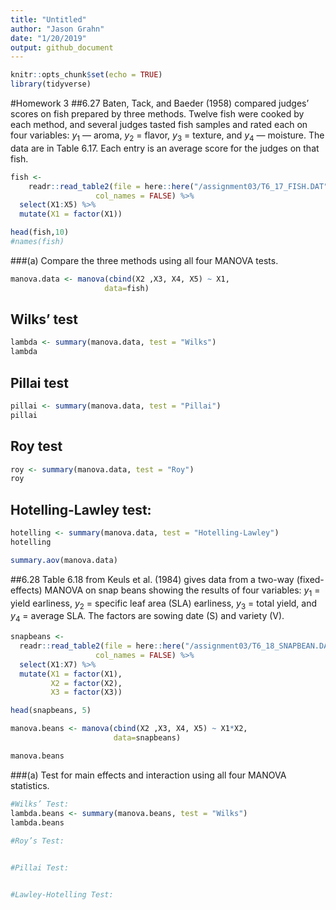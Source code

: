 ```yaml
---
title: "Untitled"
author: "Jason Grahn"
date: "1/20/2019"
output: github_document
---
```


```r
knitr::opts_chunk$set(echo = TRUE)
library(tidyverse)
```

#Homework 3 
##6.27 
Baten, Tack, and Baeder (1958) compared judges' scores on fish prepared by three methods. Twelve fish were cooked by each method, and several judges tasted fish samples and rated each on four variables: $y_{1}$  — aroma, $y_{2}$ = flavor, $y_{3}$ = texture, and $y_{4}$ — moisture. The data are in Table 6.17. Each entry is an average score for the judges on that fish. 

```r
fish <- 
    readr::read_table2(file = here::here("/assignment03/T6_17_FISH.DAT"),
                   col_names = FALSE) %>% 
  select(X1:X5) %>% 
  mutate(X1 = factor(X1))

head(fish,10)
#names(fish)
```

###(a) 
Compare the three methods using all four MANOVA tests.
```r
manova.data <- manova(cbind(X2 ,X3, X4, X5) ~ X1,
                     data=fish)
```

## Wilks' test
```r
lambda <- summary(manova.data, test = "Wilks")
lambda
```

## Pillai test
```r
pillai <- summary(manova.data, test = "Pillai")
pillai
```

## Roy test
```r
roy <- summary(manova.data, test = "Roy")
roy
```

## Hotelling-Lawley test:
```r
hotelling <- summary(manova.data, test = "Hotelling-Lawley")
hotelling
```

```r
summary.aov(manova.data)
```

##6.28 
Table 6.18 from Keuls et al. (1984) gives data from a two-way (fixed-effects) MANOVA on snap beans showing the results of four variables: $y_{1}$ = yield earliness, $y_{2}$ = specific leaf area (SLA) earliness, $y_{3}$ = total yield, and $y_{4}$ = average SLA. The factors are sowing date (S) and variety (V).

```r
snapbeans <- 
  readr::read_table2(file = here::here("/assignment03/T6_18_SNAPBEAN.DAT"),
                   col_names = FALSE) %>% 
  select(X1:X7) %>% 
  mutate(X1 = factor(X1),
         X2 = factor(X2),
         X3 = factor(X3))

head(snapbeans, 5)
```


```r
manova.beans <- manova(cbind(X2 ,X3, X4, X5) ~ X1*X2,
                       data=snapbeans)

manova.beans
```


###(a)
Test for main effects and interaction using all four MANOVA statistics.
```r
#Wilks’ Test:
lambda.beans <- summary(manova.beans, test = "Wilks")
lambda.beans
 
#Roy’s Test:


#Pillai Test:


#Lawley-Hotelling Test:
```

